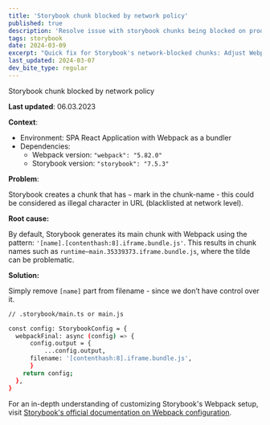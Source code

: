 ```yaml
---
title: 'Storybook chunk blocked by network policy'
published: true
description: 'Resolve issue with storybook chunks being blocked on production'
tags: storybook
date: 2024-03-09
excerpt: "Quick fix for Storybook's network-blocked chunks: Adjust Webpack's output filename to bypass restrictive policies."
last_updated: 2024-03-07
dev_bite_type: regular
---
```



<DevBiteWrapper>
<DevBiteHeader>
<Heading tag='h1'>Storybook chunk blocked by network policy</Heading>
</DevBiteHeader>

<DevBiteContent>

**Last updated**: 06.03.2023

**Context**:

- Environment: SPA React Application with Webpack as a bundler
- Dependencies:
  - Webpack version: `"webpack": "5.82.0"`
  - Storybook version: `"storybook": "7.5.3"`

**Problem**:

Storybook creates a chunk that has `~` mark in the chunk-name - this could be considered as illegal character in URL (blacklisted at network level).

**Root cause:**

By default, Storybook generates its main chunk with Webpack using the pattern: `'[name].[contenthash:8].iframe.bundle.js'`. This results in chunk names such as `runtime~main.35339373.iframe.bundle.js`, where the tilde can be problematic.

**Solution:**

Simply remove `[name]` part from filename - since we don’t have control over it.

```bash
// .storybook/main.ts or main.js

const config: StorybookConfig = {
  webpackFinal: async (config) => {
	  config.output = {
		  ...config.output,
      filename: '[contenthash:8].iframe.bundle.js',
	  }
    return config;
  },
}
```

For an in-depth understanding of customizing Storybook's Webpack setup, visit [Storybook's official documentation on Webpack configuration](https://storybook.js.org/docs/builders/webpack#override-the-default-configuration).

</DevBiteContent>

</DevBiteWrapper>
